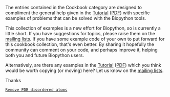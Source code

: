 The entries contained in the Cookbook category are designed to compliment the general help given in the [http://biopython.org/DIST/docs/tutorial/Tutorial.html Tutorial] ([http://biopython.org/DIST/docs/tutorial/Tutorial.pdf PDF]) with specific examples of problems that can be solved with the Biopython tools.

This collection of examples is a new effort for Biopython, so is currently a little short.
If you have suggestions for topics, please raise them on the [[mailing lists]].  
If you have some example code of your own to put forward for this cookbook collection, that's even better.
By sharing it hopefully the community can comment on your code, and perhaps improve it, helping both you and future Biopython users.

Alternatively, are there any examples in the [http://biopython.org/DIST/docs/tutorial/Tutorial.html Tutorial] ([http://biopython.org/DIST/docs/tutorial/Tutorial.pdf PDF]) which you think would be worth copying (or moving) here?  Let us know on the [[mailing lists]].

Thanks

 [[Remove PDB disordered atoms]]